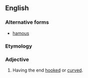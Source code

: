 ==English==

===Alternative forms===
* [[hamous]]

===Etymology===
{{etyl|la|en}} {{term|hamus||hook|lang=la}}

===Adjective===
{{en-adj|-}}

# {{context|botany|lang=en}} Having the end [[hooked]] or [[curved]].